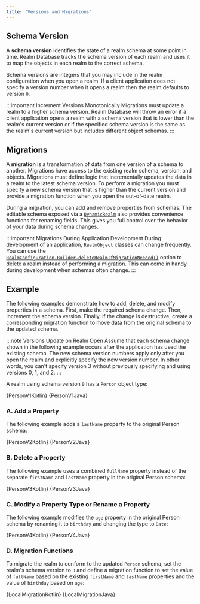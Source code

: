 ```yaml
---
title: "Versions and Migrations"
---
```



## Schema Version

A **schema version** identifies the state of a realm schema at some
point in time. Realm Database tracks the schema
version of each realm and uses it to map the objects in each realm
to the correct schema.

Schema versions are integers that you may include
in the realm configuration when you open a realm. If a client
application does not specify a version number when it opens a realm then
the realm defaults to version `0`.

:::important Increment Versions Monotonically
Migrations must update a realm to a
higher schema version. Realm Database will throw an error if a client
application opens a realm with a schema version that is lower than
the realm's current version or if the specified schema version is the
same as the realm's current version but includes different
object schemas.
:::

## Migrations

A **migration** is a transformation of data from one version of a schema
to another. Migrations have access to the existing
realm schema, version, and objects. Migrations must define logic that
incrementally updates the data in a realm to the latest schema version.
To perform a migration you must specify a new schema
version that is higher than the current version and provide
a migration function when you open the out-of-date realm.

During a migration, you can add and remove properties from schemas.
The editable schema exposed via a
[`DynamicRealm`](https://www.mongodb.com/docs/realm-sdks/java/latest/io/realm/DynamicRealm.html)
also provides convenience functions for renaming fields. This gives you
full control over the behavior of your data during schema changes.

:::important Migrations During Application Development
During development of an application, `RealmObject` classes can
change frequently. You can use the
[`RealmConfiguration.Builder.deleteRealmIfMigrationNeeded()`](https://www.mongodb.com/docs/realm/sdk/java/api/io/realm/RealmConfiguration/Builder/#deleterealmifmigrationneeded) option to delete a realm instead
of performing a migration. This can come in handy during development
when schemas often change.
:::

## Example

The following examples demonstrate how to add, delete, and modify
properties in a schema. First, make the required schema change.
Then, increment the schema version. Finally, if the change is destructive,
create a corresponding migration function to move data from the
original schema to the updated schema.

:::note Versions Update on Realm Open
Assume that each schema change shown in the following example
occurs after the application has used the existing schema. The
new schema version numbers apply only after you open the
realm and explicitly specify the new version number.
In other words, you can't specify version 3 without previously
specifying and using versions 0, 1, and 2.
:::

A realm using schema version `0` has a `Person` object type:

<Tabs groupId="java-sdk-languages">
  <TabItem value="kotlin" label="Kotlin">
    <CodeBlock language="kotlin">{PersonV1Kotlin}</CodeBlock>
  </TabItem>
  <TabItem value="java" label="Java">
    <CodeBlock language="java">{PersonV1Java}</CodeBlock>
  </TabItem>
</Tabs>

### A. Add a Property

The following example adds a `lastName` property to the
original Person schema:

<Tabs groupId="java-sdk-languages">
  <TabItem value="kotlin" label="Kotlin">
    <CodeBlock language="kotlin">{PersonV2Kotlin}</CodeBlock>
  </TabItem>
  <TabItem value="java" label="Java">
    <CodeBlock language="java">{PersonV2Java}</CodeBlock>
  </TabItem>
</Tabs>

### B. Delete a Property

The following example uses a combined
`fullName` property instead of the separate `firstName` and
`lastName` property in the original Person schema:

<Tabs groupId="java-sdk-languages">
  <TabItem value="kotlin" label="Kotlin">
    <CodeBlock language="kotlin">{PersonV3Kotlin}</CodeBlock>
  </TabItem>
  <TabItem value="java" label="Java">
    <CodeBlock language="java">{PersonV3Java}</CodeBlock>
  </TabItem>
</Tabs>

### C. Modify a Property Type or Rename a Property

The following example modifies the `age` property in the
original Person schema by renaming it to `birthday` and changing the
type to `Date`:

<Tabs groupId="java-sdk-languages">
  <TabItem value="kotlin" label="Kotlin">
    <CodeBlock language="kotlin">{PersonV4Kotlin}</CodeBlock>
  </TabItem>
  <TabItem value="java" label="Java">
    <CodeBlock language="java">{PersonV4Java}</CodeBlock>
  </TabItem>
</Tabs>

### D. Migration Functions

To migrate the realm to conform to the updated
`Person` schema, set the realm's schema version to `3` and define a
migration function to set the value of `fullName` based on the existing
`firstName` and `lastName` properties and the value of `birthday` based
on `age`:

<Tabs groupId="java-sdk-languages">
  <TabItem value="kotlin" label="Kotlin">
    <CodeBlock language="kotlin">{LocalMigrationKotlin}</CodeBlock>
  </TabItem>
  <TabItem value="java" label="Java">
    <CodeBlock language="java">{LocalMigrationJava}</CodeBlock>
  </TabItem>
</Tabs>
